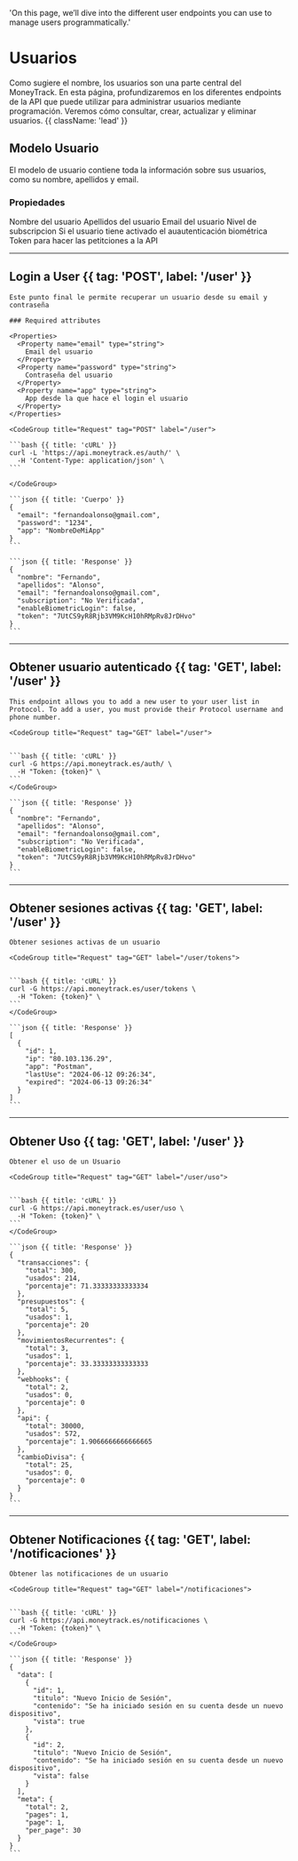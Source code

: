   'On this page, we’ll dive into the different user endpoints you can use to manage users programmatically.'

# Usuarios

Como sugiere el nombre, los usuarios son una parte central del MoneyTrack. En esta página, profundizaremos en los diferentes endpoints de la API que puede utilizar para administrar usuarios mediante programación. Veremos cómo consultar, crear, actualizar y eliminar usuarios. {{ className: 'lead' }}

## Modelo Usuario

El modelo de usuario contiene toda la información sobre sus usuarios, como su nombre, apellidos y email.

### Propiedades

<Properties>
  <Property name="nombre" type="string">
    Nombre del usuario
  </Property>
  <Property name="apellidos" type="string">
    Apellidos del usuario
  </Property>
  <Property name="email" type="string">
    Email del usuario
  </Property>
  <Property name="subscription" type="string">
    Nivel de subscripcion
  </Property>
  <Property name="enableBiometricLogin" type="boolean">
    Si el usuario tiene activado el auautenticación biométrica
  </Property>
  <Property name="token" type="string">
    Token para hacer las petitciones a la API
  </Property>
</Properties>

---

## Login a User {{ tag: 'POST', label: '/user' }}

<Row>
  <Col>

    Este punto final le permite recuperar un usuario desde su email y contraseña

    ### Required attributes

    <Properties>
      <Property name="email" type="string">
        Email del usuario
      </Property>
      <Property name="password" type="string">
        Contraseña del usuario
      </Property>
      <Property name="app" type="string">
        App desde la que hace el login el usuario
      </Property>
    </Properties>

  </Col>
  <Col sticky>

    <CodeGroup title="Request" tag="POST" label="/user">

    ```bash {{ title: 'cURL' }}
    curl -L 'https://api.moneytrack.es/auth/' \
      -H 'Content-Type: application/json' \
    ```

    </CodeGroup>

    ```json {{ title: 'Cuerpo' }}
    {
      "email": "fernandoalonso@gmail.com",
      "password": "1234",
      "app": "NombreDeMiApp"
    }
    ```

    ```json {{ title: 'Response' }}
    {
      "nombre": "Fernando",
      "apellidos": "Alonso",
      "email": "fernandoalonso@gmail.com",
      "subscription": "No Verificada",
      "enableBiometricLogin": false,
      "token": "7UtCS9yR8Rjb3VM9KcH10hRMpRv8JrDHvo"
    }
    ```

  </Col>
</Row>

---

## Obtener usuario autenticado {{ tag: 'GET', label: '/user' }}

<Row>
  <Col>

    This endpoint allows you to add a new user to your user list in Protocol. To add a user, you must provide their Protocol username and phone number.

  </Col>
  <Col sticky>

    <CodeGroup title="Request" tag="GET" label="/user">


    ```bash {{ title: 'cURL' }}
    curl -G https://api.moneytrack.es/auth/ \
      -H "Token: {token}" \
    ```
    </CodeGroup>

    ```json {{ title: 'Response' }}
    {
      "nombre": "Fernando",
      "apellidos": "Alonso",
      "email": "fernandoalonso@gmail.com",
      "subscription": "No Verificada",
      "enableBiometricLogin": false,
      "token": "7UtCS9yR8Rjb3VM9KcH10hRMpRv8JrDHvo"
    }
    ```

  </Col>
</Row>

---

## Obtener sesiones activas {{ tag: 'GET', label: '/user' }}

<Row>
  <Col>

    Obtener sesiones activas de un usuario

  </Col>
  <Col sticky>

    <CodeGroup title="Request" tag="GET" label="/user/tokens">


    ```bash {{ title: 'cURL' }}
    curl -G https://api.moneytrack.es/user/tokens \
      -H "Token: {token}" \
    ```
    </CodeGroup>

    ```json {{ title: 'Response' }}
    [
      {
        "id": 1,
        "ip": "80.103.136.29",
        "app": "Postman",
        "lastUse": "2024-06-12 09:26:34",
        "expired": "2024-06-13 09:26:34"
      }
    ]
    ```

  </Col>
</Row>

---

## Obtener Uso {{ tag: 'GET', label: '/user' }}

<Row>
  <Col>

    Obtener el uso de un Usuario

  </Col>
  <Col sticky>

    <CodeGroup title="Request" tag="GET" label="/user/uso">


    ```bash {{ title: 'cURL' }}
    curl -G https://api.moneytrack.es/user/uso \
      -H "Token: {token}" \
    ```
    </CodeGroup>

    ```json {{ title: 'Response' }}
    {
      "transacciones": {
        "total": 300,
        "usados": 214,
        "porcentaje": 71.33333333333334
      },
      "presupuestos": {
        "total": 5,
        "usados": 1,
        "porcentaje": 20
      },
      "movimientosRecurrentes": {
        "total": 3,
        "usados": 1,
        "porcentaje": 33.33333333333333
      },
      "webhooks": {
        "total": 2,
        "usados": 0,
        "porcentaje": 0
      },
      "api": {
        "total": 30000,
        "usados": 572,
        "porcentaje": 1.9066666666666665
      },
      "cambioDivisa": {
        "total": 25,
        "usados": 0,
        "porcentaje": 0
      }
    }
    ```

  </Col>
</Row>

---

## Obtener Notificaciones {{ tag: 'GET', label: '/notificaciones' }}

<Row>
  <Col>

    Obtener las notificaciones de un usuario

  </Col>
  <Col sticky>

    <CodeGroup title="Request" tag="GET" label="/notificaciones">


    ```bash {{ title: 'cURL' }}
    curl -G https://api.moneytrack.es/notificaciones \
      -H "Token: {token}" \
    ```
    </CodeGroup>

    ```json {{ title: 'Response' }}
    {
      "data": [
        {
          "id": 1,
          "titulo": "Nuevo Inicio de Sesión",
          "contenido": "Se ha iniciado sesión en su cuenta desde un nuevo dispositivo",
          "vista": true
        },
        {
          "id": 2,
          "titulo": "Nuevo Inicio de Sesión",
          "contenido": "Se ha iniciado sesión en su cuenta desde un nuevo dispositivo",
          "vista": false
        }
      ],
      "meta": {
        "total": 2,
        "pages": 1,
        "page": 1,
        "per_page": 30
      }
    }
    ```

  </Col>
</Row>
